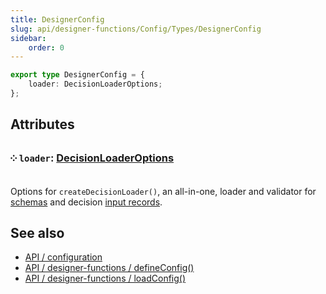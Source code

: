 ```yaml
---
title: DesignerConfig
slug: api/designer-functions/Config/Types/DesignerConfig
sidebar:
    order: 0
---
```



```ts
export type DesignerConfig = {
    loader: DecisionLoaderOptions;
};
```

## Attributes

### ༶ `loader`: [DecisionLoaderOptions](/api/designer-functions/Loader/Types/DecisionLoaderOptions)

Options for `createDecisionLoader()`, an all-in-one, loader and validator for [schemas](/models/schemas) and decision [input records](/api/designer-decisions/Inputs/Types/InputRecord).

## See also

-   [API / configuration](/api/configuration)
-   [API / designer-functions / defineConfig()](/api/designer-functions/Config/defineConfig)
-   [API / designer-functions / loadConfig()](/api/designer-functions/Config/loadConfig)
